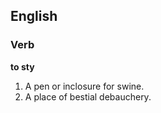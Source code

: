 ==English==

===Verb===

'''to sty'''

#A pen or inclosure for swine.
#A place of bestial debauchery.